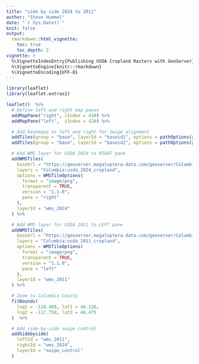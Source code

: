 ```yaml
---
title: "side by side 2024 to 2011"
author: "Steve Hummel"
date: "`r Sys.Date()`"
knit: false
output:
  rmarkdown::html_vignette:
    toc: true
    toc_depth: 2
vignette: >
  %\VignetteIndexEntry{Publishing USDA Cropland Rasters with GeoServer}
  %\VignetteEngine{knitr::rmarkdown}
  %\VignetteEncoding{UTF-8}
---
```


```r
library(leaflet)
library(leaflet.extras2)
```


```r

leaflet()  %>%
  # Define left and right map panes
  addMapPane("right", zIndex = 410) %>%
  addMapPane("left",  zIndex = 420) %>%

  # Add basemaps to left and right for swipe alignment
  addTiles(group = "base", layerId = "baseid1", options = pathOptions(pane = "right")) %>%
  addTiles(group = "base", layerId = "baseid2", options = pathOptions(pane = "left")) %>%

  # Add WMS layer for USDA 2024 to RIGHT pane
  addWMSTiles(
    baseUrl = "https://geoserver.megaloptera-data.com/geoserver/Columbia/wms",
    layers = "Columbia:usda_2024_cropland",
    options = WMSTileOptions(
      format = "image/png",
      transparent = TRUE,
      version = "1.1.0",
      pane = "right"
    ),
    layerId = "wms_2024"
  ) %>%

  # Add WMS layer for USDA 2011 to LEFT pane
  addWMSTiles(
    baseUrl = "https://geoserver.megaloptera-data.com/geoserver/Columbia/wms",
    layers = "Columbia:usda_2011_cropland",
    options = WMSTileOptions(
      format = "image/png",
      transparent = TRUE,
      version = "1.1.0",
      pane = "left"
    ),
    layerId = "wms_2011"
  ) %>%

  # Zoom to Columbia County
  fitBounds(
    lng1 = -118.400, lat1 = 46.126,
    lng2 = -117.750, lat2 = 46.475
  )  %>%

  # Add side-by-side swipe control
  addSidebyside(
    leftId = "wms_2011",
    rightId = "wms_2024",
    layerId = "swipe_control"
  )


```

